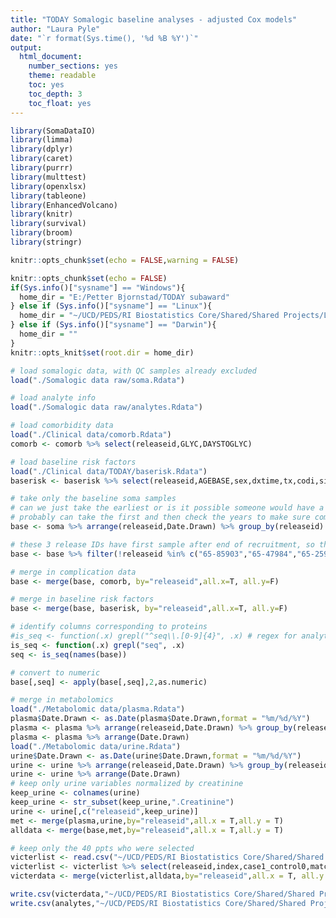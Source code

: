 ```yaml
---
title: "TODAY Somalogic baseline analyses - adjusted Cox models"
author: "Laura Pyle"
date: "`r format(Sys.time(), '%d %B %Y')`"
output:
  html_document:
    number_sections: yes
    theme: readable
    toc: yes
    toc_depth: 3
    toc_float: yes
---
```


```r
library(SomaDataIO)
library(limma)
library(dplyr)
library(caret)
library(purrr)
library(multtest)
library(openxlsx)
library(tableone)
library(EnhancedVolcano)
library(knitr)
library(survival)
library(broom)
library(stringr)

knitr::opts_chunk$set(echo = FALSE,warning = FALSE)

knitr::opts_chunk$set(echo = FALSE)
if(Sys.info()["sysname"] == "Windows"){
  home_dir = "E:/Petter Bjornstad/TODAY subaward"
} else if (Sys.info()["sysname"] == "Linux"){
  home_dir = "~/UCD/PEDS/RI Biostatistics Core/Shared/Shared Projects/Laura/Peds Endo/Petter Bjornstad/TODAY subaward/"
} else if (Sys.info()["sysname"] == "Darwin"){
  home_dir = ""
}
knitr::opts_knit$set(root.dir = home_dir)
```

```r
# load somalogic data, with QC samples already excluded
load("./Somalogic data raw/soma.Rdata")

# load analyte info
load("./Somalogic data raw/analytes.Rdata")

# load comorbidity data
load("./Clinical data/comorb.Rdata")
comorb <- comorb %>% select(releaseid,GLYC,DAYSTOGLYC)

# load baseline risk factors
load("./Clinical data/TODAY/baserisk.Rdata")
baserisk <- baserisk %>% select(releaseid,AGEBASE,sex,dxtime,tx,codi,si_1_ins0,bmi,HbA1c,log_trig,HDL)

# take only the baseline soma samples
# can we just take the earliest or is it possible someone would have a follow-up sample but not baseline?
# probably can take the first and then check the years to make sure compatible with TODAY
base <- soma %>% arrange(releaseid,Date.Drawn) %>% group_by(releaseid) %>% filter(row_number()==1)

# these 3 release IDs have first sample after end of recruitment, so they must be missing the baseline visit
base <- base %>% filter(!releaseid %in% c("65-85903","65-47984","65-25901"))

# merge in complication data
base <- merge(base, comorb, by="releaseid",all.x=T, all.y=F)

# merge in baseline risk factors
base <- merge(base, baserisk, by="releaseid",all.x=T, all.y=F)

# identify columns corresponding to proteins
#is_seq <- function(.x) grepl("^seq\\.[0-9]{4}", .x) # regex for analytes
is_seq <- function(.x) grepl("seq", .x)
seq <- is_seq(names(base))

# convert to numeric
base[,seq] <- apply(base[,seq],2,as.numeric)

# merge in metabolomics
load("./Metabolomic data/plasma.Rdata")
plasma$Date.Drawn <- as.Date(plasma$Date.Drawn,format = "%m/%d/%Y")
plasma <- plasma %>% arrange(releaseid,Date.Drawn) %>% group_by(releaseid) %>% filter(row_number()==1)
plasma <- plasma %>% arrange(Date.Drawn)
load("./Metabolomic data/urine.Rdata")
urine$Date.Drawn <- as.Date(urine$Date.Drawn,format = "%m/%d/%Y")
urine <- urine %>% arrange(releaseid,Date.Drawn) %>% group_by(releaseid) %>% filter(row_number()==1)
urine <- urine %>% arrange(Date.Drawn)
# keep only urine variables normalized by creatinine
keep_urine <- colnames(urine) 
keep_urine <- str_subset(keep_urine,".Creatinine")
urine <- urine[,c("releaseid",keep_urine)]
met <- merge(plasma,urine,by="releaseid",all.x = T,all.y = T)
alldata <- merge(base,met,by="releaseid",all.x = T,all.y = T)

# keep only the 40 ppts who were selected
victerlist <- read.csv("~/UCD/PEDS/RI Biostatistics Core/Shared/Shared Projects/Laura/Peds Endo/Petter Bjornstad/TODAY subaward/ViCTER matching/matched_pairs.csv")
victerlist <- victerlist %>% select(releaseid,index,case1_control0,matched.CC)
victerdata <- merge(victerlist,alldata,by="releaseid",all.x = T, all.y = F)

write.csv(victerdata,"~/UCD/PEDS/RI Biostatistics Core/Shared/Shared Projects/Laura/Peds Endo/Petter Bjornstad/TODAY subaward/ViCTER matching/TODAY data for ViCTER.csv",row.names = F)
write.csv(analytes,"~/UCD/PEDS/RI Biostatistics Core/Shared/Shared Projects/Laura/Peds Endo/Petter Bjornstad/TODAY subaward/ViCTER matching/analytes.csv",row.names = F)

```
